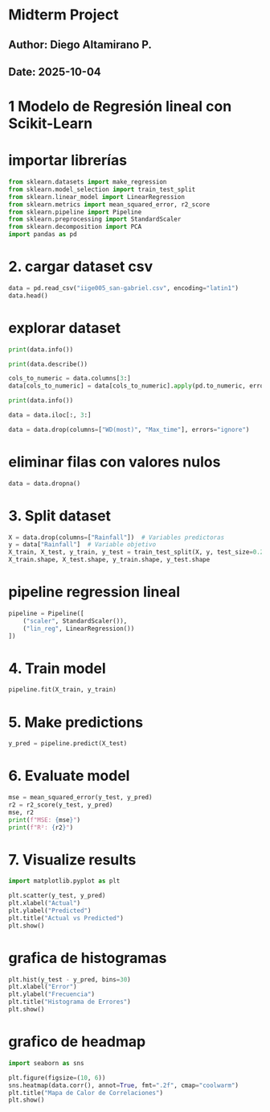 # Midterm Project
## Author: Diego Altamirano P.
## Date: 2025-10-04

# 1 Modelo de Regresión lineal  con Scikit-Learn
# importar librerías
```python
from sklearn.datasets import make_regression
from sklearn.model_selection import train_test_split
from sklearn.linear_model import LinearRegression
from sklearn.metrics import mean_squared_error, r2_score
from sklearn.pipeline import Pipeline
from sklearn.preprocessing import StandardScaler
from sklearn.decomposition import PCA
import pandas as pd
```
# 2. cargar dataset csv
```python
data = pd.read_csv("iige005_san-gabriel.csv", encoding="latin1")
data.head()
```
# explorar dataset
```python
print(data.info())
```

```python
print(data.describe())
```

```python
cols_to_numeric = data.columns[3:]
data[cols_to_numeric] = data[cols_to_numeric].apply(pd.to_numeric, errors='coerce')
```

```python
print(data.info())
```

```python
data = data.iloc[:, 3:]
```

```python
data = data.drop(columns=["WD(most)", "Max_time"], errors="ignore")
```
# eliminar filas con valores nulos
```python
data = data.dropna()
```
# 3. Split dataset
```python
X = data.drop(columns=["Rainfall"])  # Variables predictoras
y = data["Rainfall"]  # Variable objetivo  
X_train, X_test, y_train, y_test = train_test_split(X, y, test_size=0.2, random_state=42)
X_train.shape, X_test.shape, y_train.shape, y_test.shape
```

# pipeline regression lineal
```python

pipeline = Pipeline([
    ("scaler", StandardScaler()),
    ("lin_reg", LinearRegression())
])

```
# 4. Train model
```python
pipeline.fit(X_train, y_train)  
```
# 5. Make predictions
```python
y_pred = pipeline.predict(X_test)   
```

# 6. Evaluate model
```python
mse = mean_squared_error(y_test, y_pred)
r2 = r2_score(y_test, y_pred)
mse, r2
print(f"MSE: {mse}")
print(f"R²: {r2}")
```
# 7. Visualize results
```python
import matplotlib.pyplot as plt

plt.scatter(y_test, y_pred)
plt.xlabel("Actual")
plt.ylabel("Predicted")
plt.title("Actual vs Predicted")
plt.show()
``` 

# grafica de histogramas
```python
plt.hist(y_test - y_pred, bins=30)
plt.xlabel("Error")
plt.ylabel("Frecuencia")
plt.title("Histograma de Errores")
plt.show()  
```
# grafico de headmap
```python
import seaborn as sns

plt.figure(figsize=(10, 6))
sns.heatmap(data.corr(), annot=True, fmt=".2f", cmap="coolwarm")
plt.title("Mapa de Calor de Correlaciones")
plt.show()  
```
